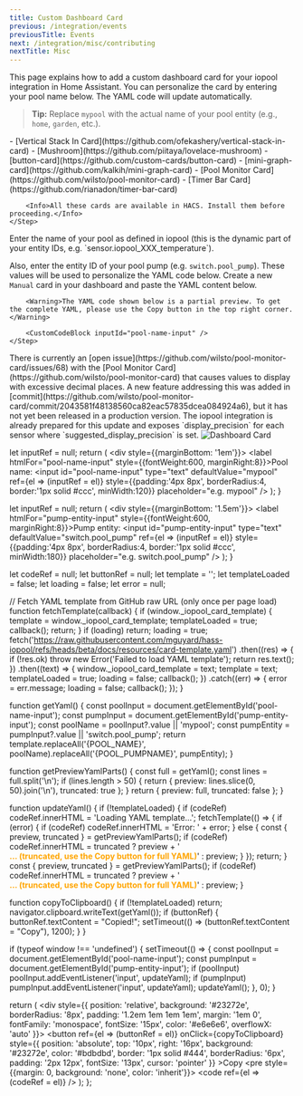 ```yaml
---
title: Custom Dashboard Card
previous: /integration/events
previousTitle: Events
next: /integration/misc/contributing
nextTitle: Misc
---
```


This page explains how to add a custom dashboard card for your iopool integration in Home Assistant. You can personalize the card by entering your pool name below. The YAML code will update automatically.

> **Tip:** Replace `mypool` with the actual name of your pool entity (e.g., `home`, `garden`, etc.).

<Steps>
    <Step title="Install required custom cards with HACS">
        - [Vertical Stack In Card](https://github.com/ofekashery/vertical-stack-in-card)
        - [Mushroom](https://github.com/piitaya/lovelace-mushroom)
        - [button-card](https://github.com/custom-cards/button-card)
        - [mini-graph-card](https://github.com/kalkih/mini-graph-card)
        - [Pool Monitor Card](https://github.com/wilsto/pool-monitor-card)
        - [Timer Bar Card](https://github.com/rianadon/timer-bar-card)

        <Info>All these cards are available in HACS. Install them before proceeding.</Info>
    </Step>
  <Step title="Enter your pool and pump entity names">
  Enter the name of your pool as defined in iopool (this is the dynamic part of your entity IDs, e.g. `sensor.iopool_XXX_temperature`).

  Also, enter the entity ID of your pool pump (e.g. `switch.pool_pump`).
  These values will be used to personalize the YAML code below.
    <CustomPoolNameInput />
    <CustomPumpInput />
  </Step>
    <Step title="Copy and paste the YAML code below into your Home Assistant dashboard">
        Create a new `Manual` card in your dashboard and paste the YAML content below.

        <Warning>The YAML code shown below is a partial preview. To get the complete YAML, please use the Copy button in the top right corner.</Warning>

        <CustomCodeBlock inputId="pool-name-input" />
    </Step> 
</Steps>

<Warning>
There is currently an [open issue](https://github.com/wilsto/pool-monitor-card/issues/68) with the [Pool Monitor Card](https://github.com/wilsto/pool-monitor-card) that causes values to display with excessive decimal places.
A new feature addressing this was added in [commit](https://github.com/wilsto/pool-monitor-card/commit/2043581f48138560ca82eac57835dcea084924a6), but it has not yet been released in a production version.
The iopool integration is already prepared for this update and exposes `display_precision` for each sensor where `suggested_display_precision` is set.
</Warning>

<Image src="/images/dashboard-card.png" alt="Dashboard Card" />


<!-- Custom component for pool name input and dynamic YAML code block -->

  let inputRef = null;
  return (
    <div style={{marginBottom: '1em'}}>
      <label htmlFor="pool-name-input" style={{fontWeight:600, marginRight:8}}>Pool name:</label>
      <input
        id="pool-name-input"
        type="text"
        defaultValue="mypool"
        ref={el => (inputRef = el)}
        style={{padding:'4px 8px', borderRadius:4, border:'1px solid #ccc', minWidth:120}}
        placeholder="e.g. mypool"
      />
    </div>
  );
}

  let inputRef = null;
  return (
    <div style={{marginBottom: '1.5em'}}>
      <label htmlFor="pump-entity-input" style={{fontWeight:600, marginRight:8}}>Pump entity:</label>
      <input
        id="pump-entity-input"
        type="text"
        defaultValue="switch.pool_pump"
        ref={el => (inputRef = el)}
        style={{padding:'4px 8px', borderRadius:4, border:'1px solid #ccc', minWidth:180}}
        placeholder="e.g. switch.pool_pump"
      />
    </div>
  );
}

  let codeRef = null;
  let buttonRef = null;
  let template = '';
  let templateLoaded = false;
  let loading = false;
  let error = null;

  // Fetch YAML template from GitHub raw URL (only once per page load)
  function fetchTemplate(callback) {
    if (window._iopool_card_template) {
      template = window._iopool_card_template;
      templateLoaded = true;
      callback();
      return;
    }
    if (loading) return;
    loading = true;
    fetch('https://raw.githubusercontent.com/mguyard/hass-iopool/refs/heads/beta/docs/resources/card-template.yaml')
      .then((res) => {
        if (!res.ok) throw new Error('Failed to load YAML template');
        return res.text();
      })
      .then((text) => {
        window._iopool_card_template = text;
        template = text;
        templateLoaded = true;
        loading = false;
        callback();
      })
      .catch((err) => {
        error = err.message;
        loading = false;
        callback();
      });
  }

  function getYaml() {
    const poolInput = document.getElementById('pool-name-input');
    const pumpInput = document.getElementById('pump-entity-input');
    const poolName = poolInput?.value || 'mypool';
    const pumpEntity = pumpInput?.value || 'switch.pool_pump';
    return template.replaceAll('{POOL_NAME}', poolName).replaceAll('{POOL_PUMPNAME}', pumpEntity);
  }

  function getPreviewYamlParts() {
    const full = getYaml();
    const lines = full.split('\n');
    if (lines.length > 50) {
      return {
        preview: lines.slice(0, 50).join('\n'),
        truncated: true
      };
    }
    return { preview: full, truncated: false };
  }

  function updateYaml() {
    if (!templateLoaded) {
      if (codeRef) codeRef.innerHTML = 'Loading YAML template...';
      fetchTemplate(() => {
        if (error) {
          if (codeRef) codeRef.innerHTML = 'Error: ' + error;
        } else {
          const { preview, truncated } = getPreviewYamlParts();
          if (codeRef) codeRef.innerHTML = truncated
            ? preview + '<br/><span style="color: orange; font-weight: bold;">... (truncated, use the Copy button for full YAML)</span>'
            : preview;
        }
      });
      return;
    }
    const { preview, truncated } = getPreviewYamlParts();
    if (codeRef) codeRef.innerHTML = truncated
      ? preview + '<br/><span style="color: orange; font-weight: bold;">... (truncated, use the Copy button for full YAML)</span>'
      : preview;
  }

  function copyToClipboard() {
    if (!templateLoaded) return;
    navigator.clipboard.writeText(getYaml());
    if (buttonRef) {
      buttonRef.textContent = "Copied!";
      setTimeout(() => (buttonRef.textContent = "Copy"), 1200);
    }
  }

  if (typeof window !== 'undefined') {
    setTimeout(() => {
      const poolInput = document.getElementById('pool-name-input');
      const pumpInput = document.getElementById('pump-entity-input');
      if (poolInput) poolInput.addEventListener('input', updateYaml);
      if (pumpInput) pumpInput.addEventListener('input', updateYaml);
      updateYaml();
    }, 0);
  }

  return (
    <div style={{
      position: 'relative',
      background: '#23272e',
      borderRadius: '8px',
      padding: '1.2em 1em 1em 1em',
      margin: '1em 0',
      fontFamily: 'monospace',
      fontSize: '15px',
      color: '#e6e6e6',
      overflowX: 'auto'
    }}>
      <button
        ref={el => (buttonRef = el)}
        onClick={copyToClipboard}
        style={{
          position: 'absolute',
          top: '10px',
          right: '16px',
          background: '#23272e',
          color: '#bdbdbd',
          border: '1px solid #444',
          borderRadius: '6px',
          padding: '2px 12px',
          fontSize: '13px',
          cursor: 'pointer'
        }}
      >Copy</button>
      <pre style={{margin: 0, background: 'none', color: 'inherit'}}>
        <code ref={el => (codeRef = el)} />
      </pre>
    </div>
  );
};
